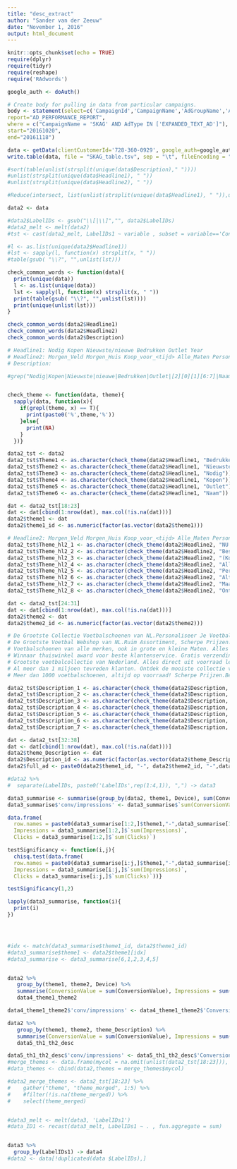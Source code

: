 ```yaml
---
title: "desc_extract"
author: "Sander van der Zeeuw"
date: "November 1, 2016"
output: html_document
---
```


```r
knitr::opts_chunk$set(echo = TRUE)
require(dplyr)
require(tidyr)
require(reshape)
require('RAdwords')
```

```r
google_auth <- doAuth()
```

```r
# Create body for pulling in data from particular campaigns.
body <- statement(select=c('CampaignId','CampaignName','AdGroupName','AdGroupStatus','Clicks','Cost','Impressions','Conversions','ConversionValue','Ctr','AdType','Labels','LabelIds','Description','HeadlinePart1','HeadlinePart2', 'Device'),#'Date'),
report="AD_PERFORMANCE_REPORT",
where = c("CampaignName = 'SKAG' AND AdType IN ['EXPANDED_TEXT_AD']"),
start="20161020",
end="20161118")
```

```r
data <- getData(clientCustomerId='728-360-0929', google_auth=google_auth ,statement=body)
write.table(data, file = "SKAG_table.tsv", sep = "\t", fileEncoding = "UTF-16LE", row.names = F, quote = F)

#sort(table(unlist(strsplit(unique(data$Description)," "))))
#unlist(strsplit(unique(data$Headline1), " "))
#unlist(strsplit(unique(data$Headline2), " "))

#Reduce(intersect, list(unlist(strsplit(unique(data$Headline1), " ")),unlist(strsplit(unique(data$Headline2), " "))))

data2 <- data

#data2$LabelIDs <- gsub("\\[|\\]","", data2$LabelIDs)
#data2_melt <- melt(data2)
#tst <- cast(data2_melt, LabelIDs1 ~ variable , subset = variable=='ConversionValue')
```

```r
#l <- as.list(unique(data2$Headline1))
#lst <- sapply(l, function(x) strsplit(x, " "))
#table(gsub( "\\?", "",unlist(lst)))

check_common_words <- function(data){
  print(unique(data))
  l <- as.list(unique(data))
  lst <- sapply(l, function(x) strsplit(x, " "))
  print(table(gsub( "\\?", "",unlist(lst))))
  print(unique(unlist(lst)))
}

check_common_words(data2$Headline1)
check_common_words(data2$Headline2)
check_common_words(data2$Description)

# Headline1: Nodig Kopen Nieuwste/nieuwe Bedrukken Outlet Year
# Headline2: Morgen_Veld Morgen_Huis Koop_voor_<tijd> Alle_Maten Personaliseer Altijd_Gratis_verzending Maat_niet_goed Ontdek
# Description:
```

```r
#grep("Nodig|Kopen|Nieuwste|nieuwe|Bedrukken|Outlet|[2][0][1][6:7]|Naam",x)


check_theme <- function(data, theme){
  sapply(data, function(x){
    if(grepl(theme, x) == T){
      print(paste0('%',theme,'%'))
    }else{
      print(NA)
    }
  })}

data2_tst <- data2
data2_tst$Theme1 <- as.character(check_theme(data2$Headline1, "Bedrukken"))
data2_tst$Theme2 <- as.character(check_theme(data2$Headline1, "Nieuwste|Nieuwe|201[6:7]"))
data2_tst$Theme3 <- as.character(check_theme(data2$Headline1, "Nodig"))
data2_tst$Theme4 <- as.character(check_theme(data2$Headline1, "Kopen"))
data2_tst$Theme5 <- as.character(check_theme(data2$Headline1, "Outlet"))
data2_tst$Theme6 <- as.character(check_theme(data2$Headline1, "Naam"))

dat <- data2_tst[18:23]
dat <- dat[cbind(1:nrow(dat), max.col(!is.na(dat)))]
data2$theme1 <- dat
data2$theme1_id <- as.numeric(factor(as.vector(data2$theme1)))

# Headline2: Morgen_Veld Morgen_Huis Koop_voor_<tijd> Alle_Maten Personaliseer Altijd_Gratis_verzending Maat_niet_goed Ontdek
data2_tst$Theme_hl2_1 <- as.character(check_theme(data2$Headline2, "NU Besteld"))
data2_tst$Theme_hl2_2 <- as.character(check_theme(data2$Headline2, "Bestel NU"))
data2_tst$Theme_hl2_3 <- as.character(check_theme(data2$Headline2, "(Koop voor)*23"))
data2_tst$Theme_hl2_4 <- as.character(check_theme(data2$Headline2, "Alle Maten"))
data2_tst$Theme_hl2_5 <- as.character(check_theme(data2$Headline2, "Personaliseer"))
data2_tst$Theme_hl2_6 <- as.character(check_theme(data2$Headline2, "Altijd Gratis"))
data2_tst$Theme_hl2_7 <- as.character(check_theme(data2$Headline2, "Maat niet Goed"))
data2_tst$Theme_hl2_8 <- as.character(check_theme(data2$Headline2, "Ontdek|Nieuwe"))

dat <- data2_tst[24:31]
dat <- dat[cbind(1:nrow(dat), max.col(!is.na(dat)))]
data2$theme2 <- dat
data2$theme2_id <- as.numeric(factor(as.vector(data2$theme2)))

# De Grootste Collectie Voetbalschoenen van NL.Personaliseer Je Voetbalschoenen!
# De Grootste Voetbal Webshop van NL.Ruim Assortiment, Scherpe Prijzen!
# Voetbalschoenen van alle merken, ook in grote en kleine Maten. Alles op voorraad
# Winnaar thuiswinkel award voor beste klantenservice. Gratis verzending & retour
# Grootste voetbalcollectie van Nederland. Alles direct uit voorraad leverbaar!
# Al meer dan 1 miljoen tevreden klanten. Ontdek de mooiste collectie van ons land
# Meer dan 1000 voetbalschoenen, altijd op voorraad! Scherpe Prijzen.Bestel Nu!

data2_tst$Description_1 <- as.character(check_theme(data2$Description, "Personaliseer"))
data2_tst$Description_2 <- as.character(check_theme(data2$Description, "Webshop"))
data2_tst$Description_3 <- as.character(check_theme(data2$Description, "Merken|Maten"))
data2_tst$Description_4 <- as.character(check_theme(data2$Description, "Winnaar|award"))
data2_tst$Description_5 <- as.character(check_theme(data2$Description, "Direct"))
data2_tst$Description_6 <- as.character(check_theme(data2$Description, "Al Meer|klanten"))
data2_tst$Description_7 <- as.character(check_theme(data2$Description, "Scherpe Prijzen"))

dat <- data2_tst[32:38]
dat <- dat[cbind(1:nrow(dat), max.col(!is.na(dat)))]
data2$theme_Description <- dat
data2$Description_id <- as.numeric(factor(as.vector(data2$theme_Description)))
data2$full_ad <- paste0(data2$theme1_id, "-", data2$theme2_id, "-",data2$Description_id)
```

```r
#data2 %>%
#  separate(LabelIDs, paste0('LabelIDs',rep(1:4,1)), ",") -> data3

data3_summarise <- summarise(group_by(data2, theme1, Device), sum(ConversionValue), sum(Impressions), sum(Clicks),mean(CTR))
data3_summarise$'conv/impressions' <- data3_summarise$`sum(ConversionValue)`/data3_summarise$`sum(Impressions)`

data.frame(
  row.names = paste0(data3_summarise[1:2,]$theme1,"-",data3_summarise[1:2,]$Device),
  Impressions = data3_summarise[1:2,]$`sum(Impressions)`,
  Clicks = data3_summarise[1:2,]$`sum(Clicks)`)

testSignificancy <- function(i,j){
  chisq.test(data.frame(
  row.names = paste0(data3_summarise[i:j,]$theme1,"-",data3_summarise[i:j,]$Device),
  Impressions = data3_summarise[i:j,]$`sum(Impressions)`,
  Clicks = data3_summarise[i:j,]$`sum(Clicks)`))}

testSignificancy(1,2)

lapply(data3_summarise, function(i){
  print(i)
})




#idx <- match(data3_summarise$theme1_id, data2$theme1_id)
#data3_summarise$theme1 <- data2$theme1[idx]
#data3_summarise <- data3_summarise[6,1,2,3,4,5]


data2 %>%
   group_by(theme1, theme2, Device) %>%
   summarise(ConversionValue = sum(ConversionValue), Impressions = sum(Impressions)) ->
   data4_theme1_theme2

data4_theme1_theme2$'conv/impressions' <- data4_theme1_theme2$'ConversionValue'/data4_theme1_theme2$'Impressions'

data2 %>%
   group_by(theme1, theme2, theme_Description) %>%
   summarise(ConversionValue = sum(ConversionValue), Impressions = sum(Impressions)) ->
   data5_th1_th2_desc

data5_th1_th2_desc$'conv/impressions' <- data5_th1_th2_desc$'ConversionValue' / data5_th1_th2_desc$'Impressions'
#merge_themes <- data.frame(mycol = na.omit(unlist(data2_tst[18:23])), stringsAsFactors = F)
#data_themes <- cbind(data2,themes = merge_themes$mycol)

#data2_merge_themes <- data2_tst[18:23] %>% 
#    gather("theme", "theme_merged", 1:5) %>%
#    #filter(!is.na(theme_merged)) %>% 
#    select(theme_merged)


#data3_melt <- melt(data3, 'LabelIDs1')
#data_ID1 <- recast(data3_melt, LabelIDs1 ~ . , fun.aggregate = sum)


data3 %>%
  group_by(LabelIDs1) -> data4
#data2 <- data[!duplicated(data $LabelIDs),]




```


